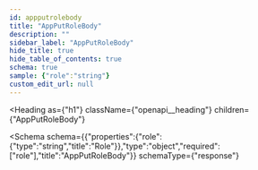 ```yaml
---
id: appputrolebody
title: "AppPutRoleBody"
description: ""
sidebar_label: "AppPutRoleBody"
hide_title: true
hide_table_of_contents: true
schema: true
sample: {"role":"string"}
custom_edit_url: null
---
```



<Heading
  as={"h1"}
  className={"openapi__heading"}
  children={"AppPutRoleBody"}
>
</Heading>





<Schema
  schema={{"properties":{"role":{"type":"string","title":"Role"}},"type":"object","required":["role"],"title":"AppPutRoleBody"}}
  schemaType={"response"}
>
  
</Schema>
            